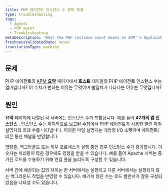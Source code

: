 ```yaml
---
title: PHP 에이전트 인스턴스 수 문제 해결
type: troubleshooting
tags:
  - Agents
  - PHP agent
  - Troubleshooting
metaDescription: 'What the PHP instance count means on APM''s Applications Summary page, and why it may seem different than expected.'
freshnessValidatedDate: never
translationType: machine
---
```


## 문제

PHP 에이전트의 [APM **요약**](/docs/apm/applications-menu/monitoring/apm-overview-dashboard) 페이지에서 **호스트** 테이블의 PHP 에이전트 인스턴스 수는 얼마입니까? 이 수치가 변하는 이유는 무엇이며 불일치가 나타나는 이유는 무엇입니까?

## 원인

**요약** 페이지에 나열된 각 서버에는 인스턴스 수가 포함됩니다. 예를 들어 **42개의 앱 인스턴스** . 인스턴스 수는 마지막으로 보고된 수집에서 PHP 에이전트가 사용한 열린 파일 설명자의 최대 수를 나타냅니다. 이러한 파일 설명자는 개방형 I/O 소켓이며 에이전트/데몬 통신 채널을 반영합니다.

명령줄, 백그라운드 또는 외부 프로세스가 실행 중인 경우 인스턴스 수가 증가합니다. 이 숫자는 처리량이 많은 경우에도 영향을 받을 수 있습니다. 예를 들어 Apache 서버는 증가된 로드를 수용하기 위해 연결 풀을 늘리도록 구성할 수 있습니다.

서버 간에 예상되는 값의 차이는 한 서버에서는 실행되고 다른 서버에서는 실행되지 않는 백그라운드 작업을 반영할 수 있습니다. 예기치 않은 수는 로드 밸런서가 잘못 구성되었음을 나타낼 수도 있습니다.